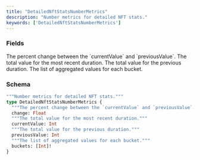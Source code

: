 ```yaml
---
title: "DetailedNftStatsNumberMetrics"
description: "Number metrics for detailed NFT stats."
keywords: ['DetailedNftStatsNumberMetrics']
---
```


### Fields

<ResponseField name="change" type="Float">
  The percent change between the `currentValue` and `previousValue`.
</ResponseField>

<ResponseField name="currentValue" type="Int">
  The total value for the most recent duration.
</ResponseField>

<ResponseField name="previousValue" type="Int">
  The total value for the previous duration.
</ResponseField>

<ResponseField name="buckets" type="[Int]!" required>
  The list of aggregated values for each bucket.
</ResponseField>

### Schema


```graphql 
"""Number metrics for detailed NFT stats."""
type DetailedNftStatsNumberMetrics {
  """The percent change between the `currentValue` and `previousValue`."""
  change: Float
  """The total value for the most recent duration."""
  currentValue: Int
  """The total value for the previous duration."""
  previousValue: Int
  """The list of aggregated values for each bucket."""
  buckets: [Int]!
}
```
